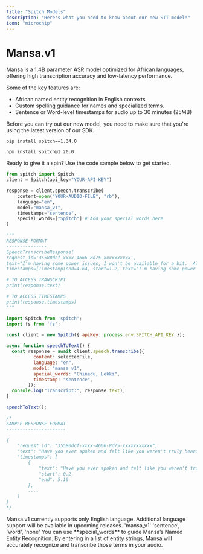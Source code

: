 ```yaml
---
title: "Spitch Models"
description: "Here's what you need to know about our new STT model!"
icon: "microchip"
---
```


# Mansa.v1

Mansa is a 1.4B parameter ASR model optimized for African languages, offering high transcription accuracy and low-latency performance.

Some of the key features are:

- African named entity recognition in English contexts
- Custom spelling guidance for names and specialized terms.
- Sentence or Word-level timestamps for audio up to 30 minutes (25MB)

<Info>
  Before you can try out our new model, you need to make sure that you're using the latest version of our SDK.

  <CodeGroup>

  ```shellscript Python SDK
  pip install spitch==1.34.0
  ```

  
  ```shellscript Node SDK
  npm install spitch@1.20.0
  ```

  </CodeGroup>
</Info>

Ready to give it a spin? Use the code sample below to get started.

<CodeGroup>

```python Python
from spitch import Spitch
client = Spitch(api_key="YOUR-API-KEY")

response = client.speech.transcribe(
    content=open("YOUR-AUDIO-FILE", "rb"), 
    language="en", 
    model="mansa_v1",
	timestamps="sentence",
	special_words=["Spitch"] # Add your special words here
)

"""
RESPONSE FORMAT
---------------
SpeechTranscribeResponse(
request_id='35580dcf-xxxx-4666-8d75-xxxxxxxxxx', 
text="I'm having some power issues, I won't be available for a bit.  All right. Please let me know when you are back.", 
timestamps=[Timestamp(end=4.64, start=1.2, text="I'm having some power issues, I won't be available for a bit."), Timestamp(end=6.72, start=5.8, text=' All right.'), Timestamp(end=9.92, start=8.08, text='Please let me know when you are back.')])

# TO ACCESS TRANSCRIPT
print(response.text)

# TO ACCESS TIMESTAMPS
print(response.timestamps)
"""
```


```javascript JavaScript
import Spitch from 'spitch';
import fs from 'fs';

const client = new Spitch({ apiKey: process.env.SPITCH_API_KEY });

async function speechToText() {
  const response = await client.speech.transcribe({
          content: selectedFile,
          language: "en",
          model: "mansa_v1",
          special_words: "Chinedu, Lekki",
          timestamp: "sentence",
        });
  console.log("Transcript:", response.text);
}

speechToText();

/*
SAMPLE RESPONSE FORMAT
----------------------

{
    "request_id": "35580dcf-xxxx-4666-8d75-xxxxxxxxxxx",
    "text": "Have you ever spoken and felt like you weren't truly heard?",
    "timestamps": [
        {
            "text": "Have you ever spoken and felt like you weren't truly heard?",
            "start": 0.2,
            "end": 5.16
        },
		....
    ]
}
*/
```

</CodeGroup>

<Note>
  Mansa.v1 currently supports only English language. Additional language support will be available in upcoming releases.
</Note>

<ParamField path="model" body="mansa_v1" type="string" placeholder="mansa_v1">
  'mansa_v1'
</ParamField>

<ParamField path="timestamp" type="string">
  'sentence', 'word', 'none'
</ParamField>

<ParamField path="special_words" type="string">
  You can use **special_words** to guide Mansa’s Named Entity Recognition. By entering in a list of entity strings, Mansa will accurately recognize and transcribe those terms in your audio.
</ParamField>